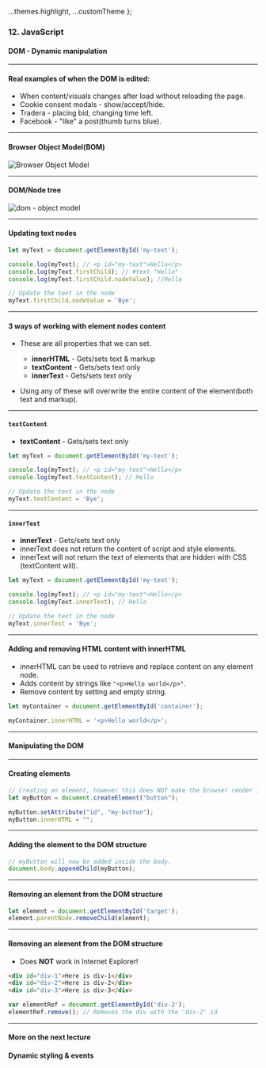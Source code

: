 
  ...themes.highlight,
  ...customTheme
};



### 12. JavaScript
#### DOM - Dynamic manipulation


---

#### Real examples of when the DOM is edited:

* When content/visuals changes after load without reloading the page.
* Cookie consent modals - show/accept/hide.
* Tradera - placing bid, changing time left.
* Facebook - "like" a post(thumb turns blue).


--- 

#### Browser Object Model(BOM)
<img src={img0} alt="Browser Object Model"/>

---

#### DOM/Node tree
<img src={img1} alt="dom - object model"/>


---

####  Updating text nodes

```JavaScript
let myText = document.getElementById('my-text');

console.log(myText); // <p id="my-text">Hello</p>
console.log(myText.firstChild); // #text "Hello"
console.log(myText.firstChild.nodeValue); //Hello

// Update the text in the node
myText.firstChild.nodeValue = 'Bye';
```


---

####  3 ways of working with element nodes **content**

* These are all properties that we can set.
  * **innerHTML** - Gets/sets text & markup
  * **textContent** - Gets/sets text only
  * **innerText** - Gets/sets text only

* Using any of these will overwrite the entire content of the element(both text and markup).


---

####  ```textContent```

* **textContent** - Gets/sets text only

```JavaScript
let myText = document.getElementById('my-text');

console.log(myText); // <p id="my-text">Hello</p>
console.log(myText.textContent); // Hello

// Update the text in the node
myText.textContent = 'Bye';
```


---

####  ```innerText```

* **innerText** - Gets/sets text only
* innerText does not return the content of script and style elements.
* innerText will not return the text of elements that are hidden with CSS (textContent will).

```JavaScript
let myText = document.getElementById('my-text');

console.log(myText); // <p id="my-text">Hello</p>
console.log(myText.innerText); // Hello

// Update the text in the node
myText.innerText = 'Bye';
```


---

####  Adding and removing HTML content with innerHTML

* innerHTML can be used to retrieve and replace content on any element node.
* Adds content by strings like ```"<p>Hello world</p>"```.
* Remove content by setting and empty string.

```JavaScript
let myContainer = document.getElementById('container');

myContainer.innerHTML = '<p>Hello world</p>';
```


---

#### Manipulating the DOM


---

####  Creating elements

```JavaScript
// Creating an element, however this does NOT make the browser render it.
let myButton = document.createElement("button");

myButton.setAttribute("id", "my-button");
myButton.innerHTML = "";
```


---

####  Adding the element to the DOM structure

```JavaScript
// myButton will now be added inside the body.
document.body.appendChild(myButton);
```


---

####  Removing an element from the DOM structure

```JavaScript
let element = document.getElementById('target');
element.parentNode.removeChild(element);
```


---

####  Removing an element from the DOM structure

* Does **NOT** work in Internet Explorer!

```HTML
<div id="div-1">Here is div-1</div>
<div id="div-2">Here is div-2</div>
<div id="div-3">Here is div-3</div>
```

```JavaScript
var elementRef = document.getElementById('div-2');
elementRef.remove(); // Removes the div with the 'div-2' id
```


---

#### More on the next lecture
#### Dynamic styling & events

